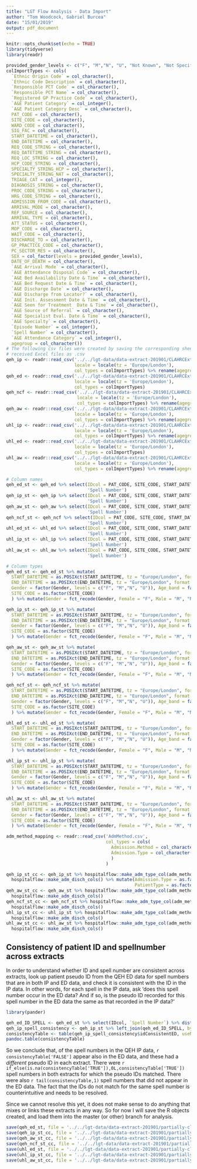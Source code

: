 ```yaml
---
title: "LGT Flow Analysis - Data Import"
author: "Tom Woodcock, Gabriel Burcea"
date: "15/01/2019"
output: pdf_document
---
```


```r
knitr::opts_chunk$set(echo = TRUE)
library(tidyverse)
library(readr)
```

```r
provided_gender_levels <- c("F", "M","N", "U", "Not Known", "Not Specified")
colImportTypes <- cols(
  `Ethnic Origin Code` = col_character(),
  `Ethnic Code Description` = col_character(),
  `Responsible PCT Code` = col_character(),
  `Responsible PCT Name` = col_character(),
  `Registered GP Practice Code` = col_character(),
  `A&E Patient Category` = col_integer(),
  `A&E Patient Category Desc` = col_character(),
  PAT_CODE = col_character(),
  SITE_CODE = col_character(),
  WARD_CODE = col_character(),
  SIG_FAC = col_character(),
  START_DATETIME = col_character(),
  END_DATETIME = col_character(),
  REQ_CODE_STRING = col_character(),
  REQ_DATETIME_STRING = col_character(),
  REQ_LOC_STRING = col_character(),
  HCP_CODE_STRING = col_character(),
  SPECIALTY_STRING_HCP = col_character(),
  SPECIALTY_STRING_NAT = col_character(),
  TRIAGE_CAT = col_integer(),
  DIAGNOSIS_STRING = col_character(),
  PROC_CODE_STRING = col_character(),
  HRG_CODE_STRING = col_character(),
  ADMISSION_FROM_CODE = col_character(),
  ARRIVAL_MODE = col_character(),
  REF_SOURCE = col_character(),
  ARRIVAL_TYPE = col_character(),
  ATT_STATUS = col_character(),
  MOP_CODE = col_character(),
  WAIT_CODE = col_character(),
  DISCHARGE_TO = col_character(),
  GP_PRACTICE_CODE = col_character(),
  PC_SECTOR_RES = col_character(),
  SEX = col_factor(levels = provided_gender_levels),
  DATE_OF_DEATH = col_character(),
  `A&E Arrival Mode` = col_character(),
  `A&E Attendance Disposal Code` = col_character(),
  `A&E Bed Availability Date & Time` = col_character(),
  `A&E Bed Request Date & Time` = col_character(),
  `A&E Discharge Date` = col_character(),
  `A&E Discharge from Locator?` = col_character(),
  `A&E Init. Assessment Date & Time` = col_character(),
  `A&E Seen for Treatment  Date & Time` = col_character(),
  `A&E Source of Referral` = col_character(),
  `A&E Specialist Eval. Date & Time` = col_character(),
  `A&E Specialty` = col_character(),
  `Episode Number` = col_integer(),
  `Spell Number` = col_character(),
  `A&E Attendance Category` = col_integer(),
  agegroup = col_character())
# The following csv files were created by saving the corresponding sheets of the
# received Excel files as .csv
qeh_ip <- readr::read_csv('../../lgt-data/data-extract-201901/CLAHRCExtractToSend_QEH_20190107_IP.csv',
                          locale = locale(tz = 'Europe/London'),
                          col_types = colImportTypes) %>% rename(agegroup = Column1)
qeh_ed <- readr::read_csv('../../lgt-data/data-extract-201901/CLAHRCExtractToSend_QEH_20190107_ED.csv',
                          locale = locale(tz = 'Europe/London'),
                          col_types = colImportTypes)
qeh_ncf <- readr::read_csv('../../lgt-data/data-extract-201901/CLAHRCExtractToSend_QEH_20190107_NCF.csv',
                           locale = locale(tz = 'Europe/London'),
                           col_types = colImportTypes) %>% rename(agegroup = Column1)
qeh_aw <- readr::read_csv('../../lgt-data/data-extract-201901/CLAHRCExtractToSend_QEH_20190107_AW.csv',
                          locale = locale(tz = 'Europe/London'),
                          col_types = colImportTypes) %>% rename(agegroup = Column1)
uhl_ip <- readr::read_csv('../../lgt-data/data-extract-201901/CLAHRCExtractToSend_UHL_20190104_IP.csv',
                          locale = locale(tz = 'Europe/London'),
                          col_types = colImportTypes) %>% rename(agegroup = Column1)
uhl_ed <- readr::read_csv('../../lgt-data/data-extract-201901/CLAHRCExtractToSend_UHL_20190104_ED.csv',
                          locale = locale(tz = 'Europe/London'),
                          col_types = colImportTypes)
uhl_aw <- readr::read_csv('../../lgt-data/data-extract-201901/CLAHRCExtractToSend_UHL_20190104_AW.csv',
                          locale = locale(tz = 'Europe/London'),
                          col_types = colImportTypes) %>% rename(agegroup = Column1)
```

```r
# Column names
qeh_ed_st <- qeh_ed %>% select(IDcol = PAT_CODE, SITE_CODE, START_DATETIME, END_DATETIME, WardCode = WARD_CODE, Gender = SEX, Age_band = agegroup, EpisodeNumber = 'Episode Number', ADMISSION_FROM_CODE,
                               'Spell Number')
qeh_ip_st <- qeh_ip %>% select(IDcol = PAT_CODE, SITE_CODE, START_DATETIME, END_DATETIME, WardCode = WARD_CODE, Gender = SEX, Age_band = agegroup, EpisodeNumber = 'Episode Number', ADMISSION_FROM_CODE,
                               'Spell Number')
qeh_aw_st <- qeh_aw %>% select(IDcol = PAT_CODE, SITE_CODE, START_DATETIME, END_DATETIME, WardCode = WARD_CODE, Gender = SEX, Age_band = agegroup, EpisodeNumber = 'Episode Number', ADMISSION_FROM_CODE,
                               'Spell Number')
qeh_ncf_st <- qeh_ncf %>% select(IDcol = PAT_CODE, SITE_CODE, START_DATETIME, END_DATETIME, WardCode = WARD_CODE, Gender = SEX, Age_band = agegroup, EpisodeNumber = 'Episode Number', ADMISSION_FROM_CODE,
                               'Spell Number')
uhl_ed_st <- uhl_ed %>% select(IDcol = PAT_CODE, SITE_CODE, START_DATETIME, END_DATETIME, WardCode = WARD_CODE, Gender = SEX, Age_band = agegroup, EpisodeNumber = 'Episode Number', ADMISSION_FROM_CODE,
                               'Spell Number')
uhl_ip_st <- uhl_ip %>% select(IDcol = PAT_CODE, SITE_CODE, START_DATETIME, END_DATETIME, WardCode = WARD_CODE, Gender = SEX, Age_band = agegroup, EpisodeNumber = 'Episode Number', ADMISSION_FROM_CODE,
                               'Spell Number')
uhl_aw_st <- uhl_aw %>% select(IDcol = PAT_CODE, SITE_CODE, START_DATETIME, END_DATETIME, WardCode = WARD_CODE, Gender = SEX, Age_band = agegroup, EpisodeNumber = 'Episode Number', ADMISSION_FROM_CODE,
                               'Spell Number')

# Column types
qeh_ed_st <- qeh_ed_st %>% mutate(
  START_DATETIME = as.POSIXct(START_DATETIME, tz = "Europe/London", format = '%d/%m/%Y %H:%M'),
  END_DATETIME = as.POSIXct(END_DATETIME, tz = "Europe/London", format = '%d/%m/%Y %H:%M'),
  Gender = factor(Gender, levels = c("F", "M","N", "U")), Age_band = factor(Age_band, levels = c("0", "1-4","5-9","10-14","15-19","20-24","25-29","30-34","35-39","40-44","45-49", "50-54","55-59","60-64","65-69","70-74","75-79","80-84", "85-89", "90-94", "95+")), WardCode = as.factor(WardCode),
  SITE_CODE = as.factor(SITE_CODE)
  ) %>% mutate(Gender = fct_recode(Gender, Female = "F", Male = "M", "Not Specified" = "N", "Not Specified" = "U"))

qeh_ip_st <- qeh_ip_st %>% mutate(
  START_DATETIME = as.POSIXct(START_DATETIME, tz = "Europe/London", format = '%Y-%m-%d %H:%M:%S'),
  END_DATETIME = as.POSIXct(END_DATETIME, tz = "Europe/London", format = '%Y-%m-%d %H:%M:%S'),
  Gender = factor(Gender, levels = c("F", "M","N", "U")), Age_band = factor(Age_band, levels = c("0", "1-4","5-9","10-14","15-19","20-24","25-29","30-34","35-39","40-44","45-49", "50-54","55-59","60-64","65-69","70-74","75-79","80-84", "85-89", "90-94", "95+")), WardCode = as.factor(WardCode),
  SITE_CODE = as.factor(SITE_CODE)
  ) %>% mutate(Gender = fct_recode(Gender, Female = "F", Male = "M", "Not Specified" = "N", "Not Specified" = "U"))

qeh_aw_st <- qeh_aw_st %>% mutate(
  START_DATETIME = as.POSIXct(START_DATETIME, tz = "Europe/London", format = '%d/%m/%Y %H:%M'),
  END_DATETIME = as.POSIXct(END_DATETIME, tz = "Europe/London", format = '%d/%m/%Y %H:%M'),
  Gender = factor(Gender, levels = c("F", "M","N", "U")), Age_band = factor(Age_band, levels = c("0", "1-4","5-9","10-14","15-19","20-24","25-29","30-34","35-39","40-44","45-49", "50-54","55-59","60-64","65-69","70-74","75-79","80-84", "85-89", "90-94", "95+")), WardCode = as.factor(WardCode),
  SITE_CODE = as.factor(SITE_CODE)
  ) %>% mutate(Gender = fct_recode(Gender, Female = "F", Male = "M", "Not Specified" = "N", "Not Specified" = "U"))

qeh_ncf_st <- qeh_ncf_st %>% mutate(
  START_DATETIME = as.POSIXct(START_DATETIME, tz = "Europe/London", format = '%d/%m/%Y %H:%M'),
  END_DATETIME = as.POSIXct(END_DATETIME, tz = "Europe/London", format = '%d/%m/%Y %H:%M'),
  Gender = factor(Gender, levels = c("F", "M","N", "U")), Age_band = factor(Age_band, levels = c("0", "1-4","5-9","10-14","15-19","20-24","25-29","30-34","35-39","40-44","45-49", "50-54","55-59","60-64","65-69","70-74","75-79","80-84", "85-89", "90-94", "95+")), WardCode = as.factor(WardCode),
  SITE_CODE = as.factor(SITE_CODE)
  ) %>% mutate(Gender = fct_recode(Gender, Female = "F", Male = "M", "Not Specified" = "N", "Not Specified" = "U"))

uhl_ed_st <- uhl_ed_st %>% mutate(
  START_DATETIME = as.POSIXct(START_DATETIME, tz = "Europe/London", format = '%d/%m/%Y %H:%M'),
  END_DATETIME = as.POSIXct(END_DATETIME, tz = "Europe/London", format = '%d/%m/%Y %H:%M'),
  Gender = factor(Gender, levels = c("F", "M","N", "U")), Age_band = factor(Age_band, levels = c("0", "1-4","5-9","10-14","15-19","20-24","25-29","30-34","35-39","40-44","45-49", "50-54","55-59","60-64","65-69","70-74","75-79","80-84", "85-89", "90-94", "95+")), WardCode = as.factor(WardCode),
  SITE_CODE = as.factor(SITE_CODE)
  ) %>% mutate(Gender = fct_recode(Gender, Female = "F", Male = "M", "Not Specified" = "N", "Not Specified" = "U"))

uhl_ip_st <- uhl_ip_st %>% mutate(
  START_DATETIME = as.POSIXct(START_DATETIME, tz = "Europe/London", format = '%Y-%m-%d %H:%M:%S'),
  END_DATETIME = as.POSIXct(END_DATETIME, tz = "Europe/London", format = '%Y-%m-%d %H:%M:%S'),
  Gender = factor(Gender, levels = c("F", "M","N", "U")), Age_band = factor(Age_band, levels = c("0", "1-4","5-9","10-14","15-19","20-24","25-29","30-34","35-39","40-44","45-49", "50-54","55-59","60-64","65-69","70-74","75-79","80-84", "85-89", "90-94", "95+")), WardCode = as.factor(WardCode),
  SITE_CODE = as.factor(SITE_CODE)
  ) %>% mutate(Gender = fct_recode(Gender, Female = "F", Male = "M", "Not Specified" = "N", "Not Specified" = "U"))

uhl_aw_st <- uhl_aw_st %>% mutate(
  START_DATETIME = as.POSIXct(START_DATETIME, tz = "Europe/London", format = '%d/%m/%Y %H:%M'),
  END_DATETIME = as.POSIXct(END_DATETIME, tz = "Europe/London", format = '%d/%m/%Y %H:%M'),
  Gender = factor(Gender, levels = c("F", "M","N", "U")), Age_band = factor(Age_band, levels = c("0", "1-4","5-9","10-14","15-19","20-24","25-29","30-34","35-39","40-44","45-49", "50-54","55-59","60-64","65-69","70-74","75-79","80-84", "85-89", "90-94", "95+")), WardCode = as.factor(WardCode),
  SITE_CODE = as.factor(SITE_CODE)
  ) %>% mutate(Gender = fct_recode(Gender, Female = "F", Male = "M", "Not Specified" = "N", "Not Specified" = "U"))


```

```r
adm_method_mapping <- readr::read_csv('AdmMethod.csv',
                                      col_types = cols(
                                        Admission.Method = col_character(),
                                        Admission.Type = col_character()
                                        )
                                      )

qeh_ip_st_cc <- qeh_ip_st %>% hospitalflow::make_adm_type_col(adm_method_mapping) %>%
  hospitalflow::make_adm_disch_cols() %>% mutate(Admission.Type = as.factor(Admission.Type),
                                                 PatientType = as.factor(PatientType))
qeh_aw_st_cc <- qeh_aw_st %>% hospitalflow::make_adm_type_col(adm_method_mapping) %>%
  hospitalflow::make_adm_disch_cols()
qeh_ncf_st_cc <- qeh_ncf_st %>% hospitalflow::make_adm_type_col(adm_method_mapping) %>%
  hospitalflow::make_adm_disch_cols()
uhl_ip_st_cc <- uhl_ip_st %>% hospitalflow::make_adm_type_col(adm_method_mapping) %>%
  hospitalflow::make_adm_disch_cols()
uhl_aw_st_cc <- uhl_aw_st %>% hospitalflow::make_adm_type_col(adm_method_mapping) %>%
  hospitalflow::make_adm_disch_cols()
```

## Consistency of patient ID and spellnumber across extracts

In order to understand whether ID and spell number are consistent across extracts, look up patient pseudo ID from the QEH ED data for spell numbers that are in both IP and ED data, and check it is consistent with the ID in the IP data. In other words, for each spell in the IP data, ask 'does this spell number occur in the ED data? And if so, is the pseudo ID recorded for this spell number in the ED data the same as that recorded in the IP data?' 

```r
library(pander)

qeh_ed_ID_SPELL <- qeh_ed_st %>% select(IDcol, `Spell Number`) %>% distinct(`Spell Number`, .keep_all = TRUE)
qeh_ip_spell_consistency <- qeh_ip_st %>% left_join(qeh_ed_ID_SPELL, by = c('Spell Number' = 'Spell Number')) %>% mutate(idConsistentED = IDcol.x == IDcol.y) %>% distinct(`Spell Number`, .keep_all = TRUE)
consistencyTable <- table(qeh_ip_spell_consistency$idConsistentED, useNA = 'always')
pandoc.table(consistencyTable)
```
So we conclude that, of the spell numbers in the QEH IP data, `r consistencyTable['FALSE']` appear also in the ED data, and these had a *different* pseudo ID in each extract. There were `r if_else(is.na(consistencyTable['TRUE']),0L,consistencyTable['TRUE'])` spell numbers in both extracts for which the pseudo IDs matched. There were also `r tail(consistencyTable,1)` spell numbers that did not appear in the ED data. The fact that the IDs do not match for the same spell number is counterintuitive and needs to be resolved.

Since we cannot resolve this yet, it does not make sense to do anything that mixes or links these extracts in any way. So for now I will save the R objects created, and load them into the master (or other) branch for analysis.

```r
save(qeh_ed_st, file = '../../lgt-data/data-extract-201901/partially-cleaned-data/qeh_ed_st.rda')
save(qeh_ip_st_cc, file = '../../lgt-data/data-extract-201901/partially-cleaned-data/qeh_ip_st_cc.rda')
save(qeh_aw_st_cc, file = '../../lgt-data/data-extract-201901/partially-cleaned-data/qeh_aw_st_cc.rda')
save(qeh_ncf_st_cc, file = '../../lgt-data/data-extract-201901/partially-cleaned-data/qeh_ncf_st_cc.rda')
save(uhl_ed_st, file = '../../lgt-data/data-extract-201901/partially-cleaned-data/uhl_ed_st.rda')
save(uhl_ip_st_cc, file = '../../lgt-data/data-extract-201901/partially-cleaned-data/uhl_ip_st_cc.rda')
save(uhl_aw_st_cc, file = '../../lgt-data/data-extract-201901/partially-cleaned-data/uhl_aw_st_cc.rda')
```
